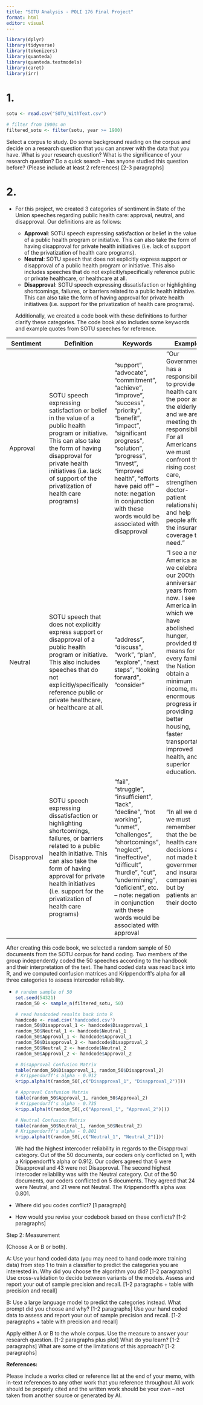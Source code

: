 ```yaml
---
title: "SOTU Analysis - POLI 176 Final Project"
format: html
editor: visual
---
```


```r
library(dplyr) 
library(tidyverse)
library(tokenizers)
library(quanteda)
library(quanteda.textmodels)
library(caret)
library(irr)
```

# 1.

```r
sotu <- read.csv("SOTU_WithText.csv")

# filter from 1900s on 
filtered_sotu <- filter(sotu, year >= 1900)

```

Select a corpus to study. Do some background reading on the corpus and decide on a research question that you can answer with the data that you have. What is your research question? What is the significance of your research question? Do a quick search -- has anyone studied this question before? (Please include at least 2 references) \[2-3 paragraphs\]

# 2.

-   For this project, we created 3 categories of sentiment in State of the Union speeches regarding public health care: approval, neutral, and disapproval. Our definitions are as follows:

    -   **Approval**: SOTU speech expressing satisfaction or belief in the value of a public health program or initiative. This can also take the form of having disapproval for private health initiatives (i.e. lack of support of the privatization of health care programs).
    -   **Neutral**: SOTU speech that does not explicitly express support or disapproval of a public health program or initiative. This also includes speeches that do not explicitly/specifically reference public or private healthcare, or healthcare at all.
    -   **Disapproval**: SOTU speech expressing dissatisfaction or highlighting shortcomings, failures, or barriers related to a public health initiative. This can also take the form of having approval for private health initiatives (i.e. support for the privatization of health care programs).

    Additionally, we created a code book with these definitions to further clarify these categories. The code book also includes some keywords and example quotes from SOTU speeches for reference.

| **Sentiment** | **Definition** | **Keywords** | **Example** |
|--------------|------------------|-------------------|----------------------|
| Approval | SOTU speech expressing satisfaction or belief in the value of a public health program or initiative. This can also take the form of having disapproval for private health initiatives (i.e. lack of support of the privatization of health care programs) | "support", "advocate", "commitment", "achieve", "improve", "success", "priority", "benefit", "impact", "significant progress", "solution", "progress", "invest", "improved health", "efforts have paid off" -- note: negation in conjunction with these words would be associated with disapproval | "Our Government has a responsibility to provide health care for the poor and the elderly, and we are meeting that responsibility. For all Americans, we must confront the rising cost of care, strengthen the doctor-patient relationship, and help people afford the insurance coverage they need." |
| Neutral | SOTU speech that does not explicitly express support or disapproval of a public health program or initiative. This also includes speeches that do not explicitly/specifically reference public or private healthcare, or healthcare at all. | "address", "discuss", "work", "plan", "explore", "next steps", "looking forward", "consider" | "I see a new America as we celebrate our 200th anniversary 6 years from now. I see an America in which we have abolished hunger, provided the means for every family in the Nation to obtain a minimum income, made enormous progress in providing better housing, faster transportation, improved health, and superior education." |
| Disapproval | SOTU speech expressing dissatisfaction or highlighting shortcomings, failures, or barriers related to a public health initiative. This can also take the form of having approval for private health initiatives (i.e. support for the privatization of health care programs) | "fail", "struggle", "insufficient", "lack", "decline", "not working", "unmet", "challenges", "shortcomings", "neglect", "ineffective", "difficult", "hurdle", "cut", "undermining", "deficient", etc. -- note: negation in conjunction with these words would be associated with approval | "In all we do, we must remember that the best health care decisions are not made by government and insurance companies but by patients and their doctors." |

After creating this code book, we selected a random sample of 50 documents from the SOTU corpus for hand coding. Two members of the group independently coded the 50 speeches according to the handbook and their interpretation of the text. The hand coded data was read back into R, and we computed confusion matrices and Krippendorff's alpha for all three categories to assess intercoder reliability.

-   

    ```r
    # random sample of 50
    set.seed(54321)
    random_50 <- sample_n(filtered_sotu, 50)

    # read handcoded results back into R
    handcode <- read.csv('handcoded.csv')
    random_50$Disapproval_1 <- handcode$Disapproval_1
    random_50$Neutral_1 <- handcode$Neutral_1
    random_50$Approval_1 <- handcode$Approval_1
    random_50$Disapproval_2 <- handcode$Disapproval_2
    random_50$Neutral_2 <- handcode$Neutral_2
    random_50$Approval_2 <- handcode$Approval_2

    # Disapproval Confusion Matrix
    table(random_50$Disapproval_1, random_50$Disapproval_2)
    # Krippendorff's alpha - 0.912
    kripp.alpha(t(random_50[,c("Disapproval_1", "Disapproval_2")]))

    # Approval Confusion Matrix
    table(random_50$Approval_1, random_50$Approval_2)
    # Krippendorff's alpha - 0.735
    kripp.alpha(t(random_50[,c("Approval_1", "Approval_2")]))

    # Neutral Confusion Matrix
    table(random_50$Neutral_1, random_50$Neutral_2)
    # Krippendorff's alpha - 0.801 
    kripp.alpha(t(random_50[,c("Neutral_1", "Neutral_2")]))

    ```

    We had the highest intercoder reliability in regards to the Disapproval category. Out of the 50 documents, our coders only conflicted on 1, with a Krippendorff's alpha or 0.912. Our coders agreed that 6 were Disapproval and 43 were not Disapproval. The second highest intercoder reliability was with the Neutral category. Out of the 50 documents, our coders conflicted on 5 documents. They agreed that 24 were Neutral, and 21 were not Neutral. The Krippendorff's alpha was 0.801.

-   Where did you codes conflict? \[1 paragraph\]

-   How would you revise your codebook based on these conflicts? \[1-2 paragraphs\]

Step 2: Measurement

(Choose A or B or both).

A: Use your hand coded data (you may need to hand code more training data) from step 1 to train a classifier to predict the categories you are interested in. Why did you choose the algorithm you did? \[1-2 paragraphs\] Use cross-validation to decide between variants of the models. Assess and report your out of sample precision and recall. \[1-2 paragraphs + table with precision and recall\]

B: Use a large language model to predict the categories instead. What prompt did you choose and why? \[1-2 paragraphs\] Use your hand coded data to assess and report your out of sample precision and recall. \[1-2 paragraphs + table with precision and recall\]

Apply either A or B to the whole corpus. Use the measure to answer your research question. \[1-2 paragraphs plus plot\] What do you learn? \[1-2 paragraphs\] What are some of the limitations of this approach? \[1-2 paragraphs\]

**References:**

Please include a works cited or reference list at the end of your memo, with in-text references to any other work that you reference throughout.All work should be properly cited and the written work should be your own -- not taken from another source or generated by AI.
